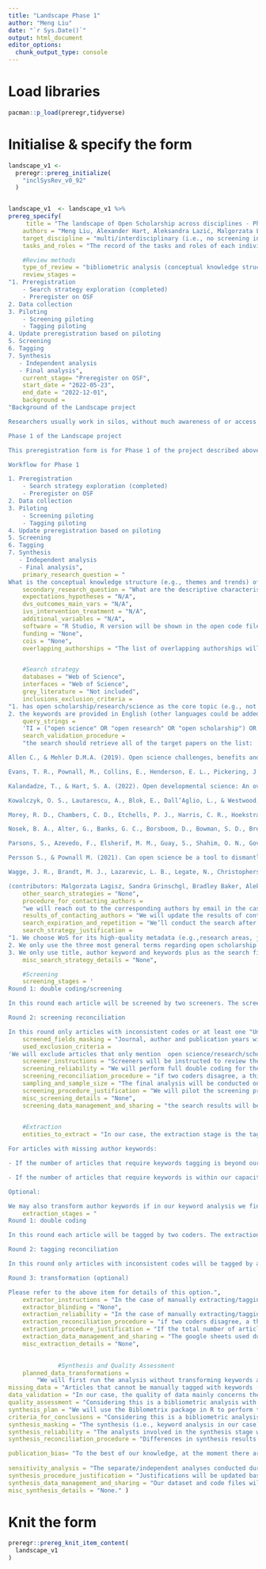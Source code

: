 ---
title: "Landscape Phase 1"
author: "Meng Liu"
date: "`r Sys.Date()`"
output: html_document
editor_options: 
  chunk_output_type: console
---
# Load libraries
```{r}
pacman::p_load(preregr,tidyverse)
```

# Initialise & specify the form
```{r}
landscape_v1 <-
  preregr::prereg_initialize(
    "inclSysRev_v0_92"
  )


landscape_v1  <- landscape_v1 %>% 
prereg_specify(
     title = "The landscape of Open Scholarship across disciplines - Phase 1 Literature Review",
    authors = "Meng Liu, Alexander Hart, Aleksandra Lazić, Malgorzata Lagisz, Tamara Kalandadze, Bradley Baker, Mahmoud Elsherif, Sandra Grinschgl, Flávio Azevedo",
    target_discipline = "multi/interdisciplinary (i.e., no screening in terms of disciplines/research areas)",
    tasks_and_roles = "The record of the tasks and roles of each individual is kept in this google sheet: https://docs.google.com/spreadsheets/d/1EuNNFMuZ5lu9nrutp6DYvCqY-awEx9MvedCHackAJSA/edit?usp=sharing",

    #Review methods
    type_of_review = "bibliometric analysis (conceptual knowledge structure)",
    review_stages = 
"1. Preregistration
    - Search strategy exploration (completed) 
    - Preregister on OSF
2. Data collection 
3. Piloting
    - Screening piloting 
    - Tagging piloting
4. Update preregistration based on piloting
5. Screening 
6. Tagging
7. Synthesis 
   - Independent analysis 
   - Final analysis",
    current_stage= "Preregister on OSF",
    start_date = "2022-05-23",
    end_date = "2022-12-01",
    background =
"Background of the Landscape project 

Researchers usually work in silos, without much awareness of or access to what's going on in other fields. The solitary nature of research often means that both within and across disciplines, the sharing of information or best practices relating to reproducible scientific methods is difficult. This can lead to a problem of reinventing the wheel whilst also resulting in knowledge that is biased or misleading (e.g., believing some finding is unique to a certain field when it is not). Collating an interdisciplinary database of Open Scholarship (OS) literature would help address this issue because it can remove the information barriers and expedite the accumulation of evidence. It is particularly necessary to build one for OS as it is still an emerging topic in many disciplines. Efforts are often isolated and scattered in fields where OS is still a lesser known topic. The lack of coordinated efforts across and within disciplines can give rise to many issues that hinder the progress of science. One commonly acknowledged issue is the jingle-jangle fallacy where the same terms are used to convey different meanings and the same meaning to different terms. For instance, preregistration can be defined as an uneditable and timestamped version of a research protocol, while in healthcare fields preregistration is a fast-track course that qualifies students into a medical profession. The Glossary project at FORRT is specifically targeted to address this issue by building one central hub with OS terms (Parsons et al., 2022). This project shares the same vision but works towards addressing the issue concerning the literature base. Through mapping the topics covered in academic OS literature, an up-to-date picture can be revealed, facilitating a transparent and timely understanding of current developments of OS in different fields. Therefore, it is important to make efforts to integrate diverse literatures, search for commonalities and uniqueness, identify gaps and areas of consensus. This initiative helps us consolidate what is being published about OS and sets us towards cumulative OS. Once a first version of this database has been established, it can be dynamically updated whenever new entries are necessary, possibly using more automated methods.

Phase 1 of the Landscape project

This preregistration form is for Phase 1 of the project described above. In Phase 1, we will build the base literature using Web of Science (WoS) and perform bibliometric analysis to synthesise the literature. This will be our initial step towards building an interdisciplinary database of OS literature and mapping the landscape of the OS literature. Depending on the results of the bibliometric analysis, we could follow up with in-depth narrative reviews and other complementary analyses.

Workflow for Phase 1

1. Preregistration
    - Search strategy exploration (completed) 
    - Preregister on OSF
2. Data collection 
3. Piloting
    - Screening piloting 
    - Tagging piloting
4. Update preregistration based on piloting
5. Screening 
6. Tagging
7. Synthesis 
   - Independent analysis 
   - Final analysis",
    primary_research_question = "
What is the conceptual knowledge structure (e.g., themes and trends) of the OS literature?",
    secondary_research_question = "What are the descriptive characteristics (e.g., number of publications, growth trajectory, top keywords) of the OS literature in different research fields?",
    expectations_hypotheses = "N/A",
    dvs_outcomes_main_vars = "N/A",
    ivs_intervention_treatment = "N/A",
    additional_variables = "N/A",
    software = "R Studio, R version will be shown in the open code file",
    funding = "None",
    cois = "None",
    overlapping_authorships = "The list of overlapping authorships will be updated after data collection in the form of supplementary materials.",


    #Search strategy
    databases = "Web of Science",
    interfaces = "Web of Science",
    grey_literature = "Not included",
    inclusions_exclusion_criteria =
"1. has open scholarship/research/science as the core topic (e.g., not mentioned in passing, or merely practising open science principles such as sharing data or following preregistration)
2. the keywords are provided in English (other languages could be added later on according to the coders’ language skills)",
    query_strings =
    'TI = ("open science" OR "open research" OR "open scholarship") OR AK = ("open science" OR "open research" OR "open scholarship") OR KP = ("open science" OR "open research" OR "open scholarship")',
    search_validation_procedure =
    "the search should retrieve all of the target papers on the list:

Allen C., & Mehler D.M.A. (2019). Open science challenges, benefits and tips in early career and beyond. PLoS Biology 17(5), e3000246. https://doi.org/10.1371/journal.pbio.3000246

Evans, T. R., Pownall, M., Collins, E., Henderson, E. L., Pickering, J. S., O’Mahony, A., Zaneva, M., Jaquiery, M., & Dumbalska, T. (2022). A network of change: United action on research integrity. BMC Research Notes, 15(1). Scopus. https://doi.org/10.1186/s13104-022-06026-y

Kalandadze, T., & Hart, S. A. (2022). Open developmental science: An overview and annotated reading list. Infant and Child Development, e2334. https://doi.org/10.1002/icd.2334

Kowalczyk, O. S., Lautarescu, A., Blok, E., Dall’Aglio, L., & Westwood, S. J. (2022). What senior academics can do to support reproducible and open research: A short, three-step guide. BMC Research Notes, 15(1), 116. https://doi.org/10.1186/s13104-022-05999-0

Morey, R. D., Chambers, C. D., Etchells, P. J., Harris, C. R., Hoekstra, R., Lakens, D., ... & Zwaan, R. A. (2016). The Peer Reviewers' Openness Initiative: incentivizing open research practices through peer review. Royal Society Open Science, 3(1), 150547. https://doi.org/10.1098/rsos.150547

Nosek, B. A., Alter, G., Banks, G. C., Borsboom, D., Bowman, S. D., Breckler, S. J., Buck, S., Chambers, C. D., Chin, G., Christensen, G., Contestabile, M., Dafoe, A., Eich, E., Freese, J., Glennerster, R., Goroff, D., Green, D. P., Hesse, B., Humphreys, M., & Ishiyama, J.,... & Contestabile, M. (2015). Promoting an open research culture. Science, 348(6242), 1422–1425. https://doi.org/10.1126/science.aab2374

Parsons, S., Azevedo, F., Elsherif, M. M., Guay, S., Shahim, O. N., Govaart, G. H., ... & Aczel, B. (2022). A community-sourced glossary of open scholarship terms. Nature Human Behaviour, 6(3), 312-318. https://doi.org/10.1038/s41562-021-01269-4

Persson S., & Pownall M. (2021). Can open science be a tool to dismantle claims of hardwired brain sex differences? Opportunities and challenges for feminist researchers. Psychology of Women Quarterly, 45. 493-504. https://doi.org/10.1177/03616843211037613

Wagge, J. R., Brandt, M. J., Lazarevic, L. B., Legate, N., Christopherson, C., Wiggins, B., & Grahe, J. E. (2019). Publishing research with undergraduate students via replication work: The Collaborative Replications and Education Project. Frontiers in Psychology, 10, 247. https://doi.org/10.3389/fpsyg.2019.00247

(contributors: Malgorzata Lagisz, Sandra Grinschgl, Bradley Baker, Aleksandra Lazić, Mahmoud Elsherif)",
    other_search_strategies = "None",
    procedure_for_contacting_authors =
    "we will reach out to the corresponding authors by email in the case of missing abstract AND failure to retrieve full text on our end.",
    results_of_contacting_authors = "We will update the results of contacting authors after the screening stage. If authors provide missing abstracts / full texts, these will be incorporated in the database.",
    search_expiration_and_repetition = "We’ll conduct the search after the preregistration plan is uploaded to OSF and no repetition will be performed unless over a year has passed when we submit the manuscript.",
    search_strategy_justification =
"1. We choose WoS for its high-quality metadata (e.g.,research areas, journal indexing) as our initial database. Grey literature (e.g., OSF preprints, research in languages other than English) was considered during our exploration phase but we decided against it because the data structure is very different from WoS, most requiring manual downloading, which makes merging difficult and workload unmanageable. Our plan is to incrementally incorporate grey literature in later stages (e.g., as separate/complementary analysis).
2. We only use the three most general terms regarding open scholarship to keep our search results general, which allows for a more meaningful keyword co-occurrence analysis.
3. We only use title, author keyword and keywords plus as the search fields, to narrow down our search results. During the exploration stage, we tried including abstract as the search fields and the quality of the results were staggering, with some only mentioned OS in passing, which did not fit our inclusion criteria. Considering the volume of results was still large (> 7,000) after we excluded abstract from the search field, we believe this is a reasonable strategy.",
    misc_search_strategy_details = "None",

    #Screening
    screening_stages = ' 
Round 1: double coding/screening

In this round each article will be screened by two screeners. The screening will be based on title, author keywords, keywords plus, abstract and full text (if the previous fields are insufficient). Screeners will have three options: Include, Exclude, Uncertain 

Round 2: screening reconciliation

In this round only articles with inconsistent codes or at least one "Uncertain" code will be screened. A third coder will code the case and the majority vote will win. If the majority vote is still "Uncertain", the lead analyst will make the final decision.',
    screened_fields_masking = "Journal, author and publication years will be masked to minimise bias during the initial screening. If full text is required, the screeners will retrieve the full text which unblinds the masking. We will keep a record of which article required full text for screening.",
    used_exclusion_criteria =
'We will exclude articles that only mention  open science/research/scholarship in passing as well as those that only practise OS (e.g., making data open, following preregistration) or that use the terms as part of a phrase unrelated to OS (e.g., "open research issues")',
    screener_instructions = "Screeners will be instructed to review the title, abstract, and keywords of the articles yielded from the search. If they are unsure, they will be instructed to download the article and review it in full. They will be instructed to exclude every article that does not deal with the topics of open science/research/scholarship. We will provide definitions of these terms to the screeners.",
    screening_reliability = "We will perform full double coding for the dataset: Each article will be screened by two coders.",
    screening_reconciliation_procedure = "if two coders disagree, a third coder/arbitrator will code and the majority vote wins",
    sampling_and_sample_size = "The final analysis will be conducted on the screened dataset.",
    screening_procedure_justification = "We will pilot the screening process on a random sample (n=100) and refine the process accordingly. ",
    misc_screening_details = "None",
    screening_data_management_and_sharing = "the search results will be stored in bibTex format, which will then be processed in R and output as .csv file (e.g., assigning ID and extracting columns for screening). The screening and tagging will take place in shared google sheets.",
    

    #Extraction
    entities_to_extract = "In our case, the extraction stage is the tagging stage. We will extract or transform keywords in the following situations:  

For articles with missing author keywords: 

- If the number of articles that require keywords tagging is beyond our capacity (specific number of coders to be updated later), we will use keywords plus (the automatically generated keywords by WoS) to replace the missing values.

- If the number of articles that require keywords is within our capacity, we will manually extract keywords from title, abstract and keywords plus. 

Optional: 

We may also transform author keywords if in our keyword analysis we find the quality of author keywords in the dataset inadequate for identifying meaningful themes. To identify meaningful themes, we need a balance between common and unique keywords. If the keywords are largely the same in all the documents (i.e., one theme for all) or the keywords do not overlap between the documents (i.e., one theme for each article), we will need to transform the keywords to improve the quality. Specifically, we will manually refine author keywords based on a customised dictionary (e.g., merging unique keywords or refining common keywords). We will update the preregistration in later stages if we decide to take this option.",
    extraction_stages = "
Round 1: double coding

In this round each article will be tagged by two coders. The extraction of keywords will be based on title, author keywords, keywords plus, and abstract. Coders will extract keywords, as opposed to generating/creating summative/interpretive keywords. If they find the available keywords in the text insufficient/not meaningful, they can flag the article and additional coders (including the lead analyst) will be involved to resolve the issue collectively.

Round 2: tagging reconciliation

In this round only articles with inconsistent codes will be tagged by a third coder. Codes extracted by two coders will be retained. Codes extracted by one coder will be removed.  

Round 3: transformation (optional)

Please refer to the above item for details of this option.",
    extractor_instructions = "In the case of manually extracting/tagging author keywords, the coders will be instructed to extract keywords from the title, abstract, and keywords plus. They should extract as many keywords as there are in the specified fields. Coders will extract keywords, as opposed to generating/creating summative/interpretive keywords. If they find the available keywords in the text insufficient/not meaningful, they can flag the article and additional coders (including the lead analyst) will be involved to resolve the issue collectively.",
    extractor_blinding = "None",
    extraction_reliability = "In the case of manually extracting/tagging author keywords, two coders will be used and inconsistencies will be resolved by a third coder (codes with majority vote will be retained). ",
    extraction_reconciliation_procedure = "if two coders disagree, a third coder/arbitrator will code and resolve the inconsistencies (codes with majority vote will be retained).",
    extraction_procedure_justification = "If the total number of articles that require manual extraction is greater than 10, we will pilot the extraction process on a random sample and refine the process accordingly. The sample size will be 10% of the total number or 5, whichever is larger; if the total number of articles that requires manual extraction is less than or equal to 10, we will skip the pilot and employ the process on all articles that require manual extraction.",
    extraction_data_management_and_sharing = "The google sheets used during the process will be shared openly.",
    misc_extraction_details = "None",
 

              #Synthesis and Quality Assessment
    planned_data_transformations = 
        "We will first run the analysis without transforming keywords and then evaluate the results. If the themes identified are not meaningful (due to too many/few common keywords), we will then create and use a customised dictionary of keywords (e.g., merging or further differentiating keywords via manual tagging) to improve the quality. Note that this will be a qualitative and exploratory process but we will record the decision-making process and provide justifications. ",          
missing_data = "Articles that cannot be manually tagged with keywords (e.g., missing author keywords, keywords plus, abstract AND full text) will be excluded from the analysis.",
data_validation = "In our case, the quality of data mainly concerns the quality of the keywords, which can only be evaluated qualitatively (i.e., without quantitative standards of quality). Our manually tagged or transformed keywords will be shared openly, and we leave it for the reader to evaluate the quality of the keywords.",
quality_assessment = "Considering this is a bibliometric analysis with exploratory aims, there are no quantifiable criteria for conclusions. We will follow our preregistration and provide open data and materials to allow for the readers to evaluate the validity of our conclusions.",
synthesis_plan = "We will use the Biblometrix package in R to perform the keyword analysis. The rest of the analyses will be performed in R as well, the specific packages will be updated later in the code files.",
criteria_for_conclusions = "Considering this is a bibliometric analysis with exploratory aims, there are no quantifiable criteria for conclusions. We will follow our preregistration and provide open data and materials to allow for the readers to evaluate the validity of our conclusions.",
synthesis_masking = "The synthesis (i.e., keyword analysis in our case) will be performed by a small group of analysts with relevant knowledge/experience. The screening and keyword tagging phase will involve a larger number of analysts with no specific requirement on prior knowledge/experience (explicit instructions will be provided to all screeners/coders).",
synthesis_reliability = "The analysts involved in the synthesis stage will first run the analysis independently and then discuss to decide the optimal and final solution.",
synthesis_reconciliation_procedure = "Differences in synthesis results will be discussed and the solution with the majority vote will be the final solution.",

publication_bias= "To the best of our knowledge, at the moment there are no formal tests for publication bias in bibliometric analysis. That said, we recognise the bias associated with our decision to use WoS and primarily publications in English as well as the generalist search terms, all of which will be taken into account in our interpretation of the research findings.",
 
sensitivity_analysis = "The separate/independent analyses conducted during the synthesis stage also serve the purpose of sensitivity analysis. The discrepancies in synthesis results will be taken into account in our interpretation and discussion of the results.",
synthesis_procedure_justification = "Justifications will be updated based on the discussions among the analysts.",
synthesis_data_management_and_sharing = "Our dataset and code files will be shared on OSF (link here: https://osf.io/9jzup/?view_only=d1a451a0785040928d30d8c912cf9bfb).",
misc_synthesis_details = "None." )

```

# Knit the form
```{r}
preregr::prereg_knit_item_content(
  landscape_v1
)

```

